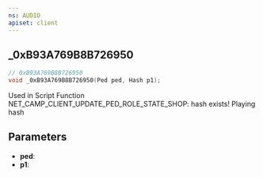 ```yaml
---
ns: AUDIO
apiset: client
---
```

## _0xB93A769B8B726950

```c
// 0xB93A769B8B726950
void _0xB93A769B8B726950(Ped ped, Hash p1);
```

Used in Script Function NET_CAMP_CLIENT_UPDATE_PED_ROLE_STATE_SHOP: hash exists! Playing hash

## Parameters
* **ped**:
* **p1**: